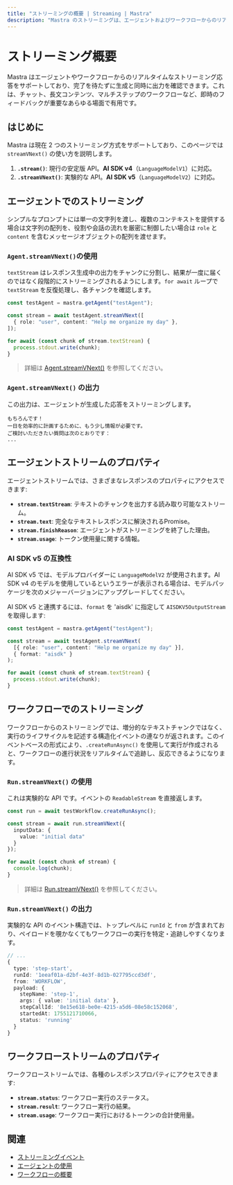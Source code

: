 ```yaml
---
title: "ストリーミングの概要 | Streaming | Mastra"
description: "Mastra のストリーミングは、エージェントおよびワークフローからのリアルタイムかつ逐次的な応答を可能にし、AI 生成コンテンツの生成に合わせて即時にフィードバックを提供します。"
---
```


# ストリーミング概要

Mastra はエージェントやワークフローからのリアルタイムなストリーミング応答をサポートしており、完了を待たずに生成と同時に出力を確認できます。これは、チャット、長文コンテンツ、マルチステップのワークフローなど、即時のフィードバックが重要なあらゆる場面で有用です。

## はじめに

Mastra は現在 2 つのストリーミング方式をサポートしており、このページでは `streamVNext()` の使い方を説明します。

1. **`.stream()`**: 現行の安定版 API。**AI SDK v4**（`LanguageModelV1`）に対応。
2. **`.streamVNext()`**: 実験的な API。**AI SDK v5**（`LanguageModelV2`）に対応。

## エージェントでのストリーミング

シンプルなプロンプトには単一の文字列を渡し、複数のコンテキストを提供する場合は文字列の配列を、役割や会話の流れを厳密に制御したい場合は `role` と `content` を含むメッセージオブジェクトの配列を渡せます。

### `Agent.streamVNext()`の使用

`textStream` はレスポンス生成中の出力をチャンクに分割し、結果が一度に届くのではなく段階的にストリーミングされるようにします。`for await` ループで `textStream` を反復処理し、各チャンクを確認します。

```typescript {3,7} showLineNumbers copy
const testAgent = mastra.getAgent("testAgent");

const stream = await testAgent.streamVNext([
  { role: "user", content: "Help me organize my day" },
]);

for await (const chunk of stream.textStream) {
  process.stdout.write(chunk);
}
```

> 詳細は [Agent.streamVNext()](../../reference/agents/streamVNext.mdx) を参照してください。

### `Agent.streamVNext()` の出力

この出力は、エージェントが生成した応答をストリーミングします。

```text
もちろんです！
一日を効率的に計画するために、もう少し情報が必要です。
ご検討いただきたい質問は次のとおりです：
...
```

## エージェントストリームのプロパティ

エージェントストリームでは、さまざまなレスポンスのプロパティにアクセスできます:

- **`stream.textStream`**: テキストのチャンクを出力する読み取り可能なストリーム。
- **`stream.text`**: 完全なテキストレスポンスに解決されるPromise。
- **`stream.finishReason`**: エージェントがストリーミングを終了した理由。
- **`stream.usage`**: トークン使用量に関する情報。

### AI SDK v5 の互換性

AI SDK v5 では、モデルプロバイダーに `LanguageModelV2` が使用されます。AI SDK v4 のモデルを使用しているというエラーが表示される場合は、モデルパッケージを次のメジャーバージョンにアップグレードしてください。

AI SDK v5 と連携するには、`format` を 'aisdk' に指定して `AISDKV5OutputStream` を取得します:

```typescript {5} showLineNumbers copy
const testAgent = mastra.getAgent("testAgent");

const stream = await testAgent.streamVNext(
  [{ role: "user", content: "Help me organize my day" }],
  { format: "aisdk" }
);

for await (const chunk of stream.textStream) {
  process.stdout.write(chunk);
}
```

## ワークフローでのストリーミング

ワークフローからのストリーミングでは、増分的なテキストチャンクではなく、実行のライフサイクルを記述する構造化イベントの連なりが返されます。このイベントベースの形式により、`.createRunAsync()` を使用して実行が作成されると、ワークフローの進行状況をリアルタイムで追跡し、反応できるようになります。

### `Run.streamVNext()` の使用

これは実験的な API です。イベントの `ReadableStream` を直接返します。

```typescript {3,9} showLineNumbers copy
const run = await testWorkflow.createRunAsync();

const stream = await run.streamVNext({
  inputData: {
    value: "initial data"
  }
});

for await (const chunk of stream) {
  console.log(chunk);
}
```

> 詳細は [Run.streamVNext()](../../reference/workflows/run-methods/streamVNext.mdx) を参照してください。

### `Run.streamVNext()` の出力

実験的な API のイベント構造では、トップレベルに `runId` と `from` が含まれており、ペイロードを覗かなくてもワークフローの実行を特定・追跡しやすくなります。

```typescript
// ...
{
  type: 'step-start',
  runId: '1eeaf01a-d2bf-4e3f-8d1b-027795ccd3df',
  from: 'WORKFLOW',
  payload: {
    stepName: 'step-1',
    args: { value: 'initial data' },
    stepCallId: '8e15e618-be0e-4215-a5d6-08e58c152068',
    startedAt: 1755121710066,
    status: 'running'
  }
}
```

## ワークフローストリームのプロパティ

ワークフローストリームでは、各種のレスポンスプロパティにアクセスできます:

- **`stream.status`**: ワークフロー実行のステータス。
- **`stream.result`**: ワークフロー実行の結果。
- **`stream.usage`**: ワークフロー実行におけるトークンの合計使用量。

## 関連

- [ストリーミングイベント](./events.mdx)
- [エージェントの使用](../agents/overview.mdx)
- [ワークフローの概要](../workflows/overview.mdx)